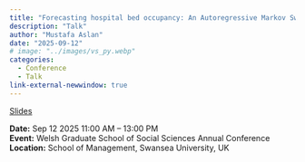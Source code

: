 ```yaml
---
title: "Forecasting hospital bed occupancy: An Autoregressive Markov Switching Approach"
description: "Talk"
author: "Mustafa Aslan"
date: "2025-09-12"
# image: "../images/vs_py.webp"
categories:
  - Conference
  - Talk
link-external-newwindow: true
---
```



<!-- ![](../images/vs_py.webp){fig-align="center"} -->

<link rel="stylesheet" href="https://cdnjs.cloudflare.com/ajax/libs/font-awesome/6.4.0/css/all.min.css">

[<i class="fas fa-bookmark"></i> Slides](../wgsss/slides.qmd){.btn .btn-sm .btn-outline-primary}

**Date:** Sep 12 2025 11:00 AM – 13:00 PM\
**Event:** Welsh Graduate School of Social Sciences Annual Conference\
**Location:** School of Management, Swansea University, UK
